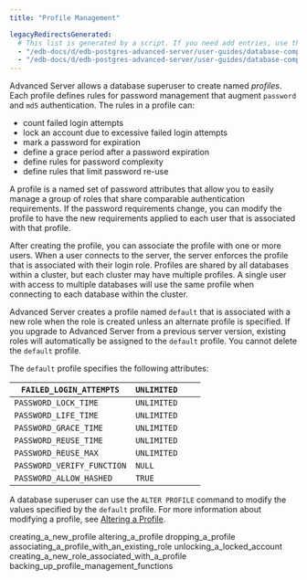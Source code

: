 ```yaml
---
title: "Profile Management"

legacyRedirectsGenerated:
  # This list is generated by a script. If you need add entries, use the `legacyRedirects` key.
  - "/edb-docs/d/edb-postgres-advanced-server/user-guides/database-compatibility-for-oracle-developers-guide/13/profile_management.html"
  - "/edb-docs/d/edb-postgres-advanced-server/user-guides/database-compatibility-for-oracle-developers-guide/latest/profile_management.html"
---
```


<div id="profile_management" class="registered_link"></div>

Advanced Server allows a database superuser to create named *profiles*. Each profile defines rules for password management that augment `password` and `md5` authentication. The rules in a profile can:

-   count failed login attempts
-   lock an account due to excessive failed login attempts
-   mark a password for expiration
-   define a grace period after a password expiration
-   define rules for password complexity
-   define rules that limit password re-use

A profile is a named set of password attributes that allow you to easily manage a group of roles that share comparable authentication requirements. If the password requirements change, you can modify the profile to have the new requirements applied to each user that is associated with that profile.

After creating the profile, you can associate the profile with one or more users. When a user connects to the server, the server enforces the profile that is associated with their login role. Profiles are shared by all databases within a cluster, but each cluster may have multiple profiles. A single user with access to multiple databases will use the same profile when connecting to each database within the cluster.

Advanced Server creates a profile named `default` that is associated with a new role when the role is created unless an alternate profile is specified. If you upgrade to Advanced Server from a previous server version, existing roles will automatically be assigned to the `default` profile. You cannot delete the `default` profile.

The `default` profile specifies the following attributes:

| `FAILED_LOGIN_ATTEMPTS`    | `UNLIMITED` |   |   |
| -------------------------- | ----------- | - | - |
| `PASSWORD_LOCK_TIME`       | `UNLIMITED` |   |   |
| `PASSWORD_LIFE_TIME`       | `UNLIMITED` |   |   |
| `PASSWORD_GRACE_TIME`      | `UNLIMITED` |   |   |
| `PASSWORD_REUSE_TIME`      | `UNLIMITED` |   |   |
| `PASSWORD_REUSE_MAX`       | `UNLIMITED` |   |   |
| `PASSWORD_VERIFY_FUNCTION` | `NULL`      |   |   |
| `PASSWORD_ALLOW_HASHED`    | `TRUE`      |   |   |

A database superuser can use the `ALTER PROFILE` command to modify the values specified by the `default` profile. For more information about modifying a profile, see [Altering a Profile](02_altering_a_profile/#altering_a_profile).

<div class="toctree" maxdepth="3">

creating_a_new_profile altering_a_profile dropping_a_profile associating_a_profile_with_an_existing_role unlocking_a_locked_account creating_a_new_role_associated_with_a_profile backing_up_profile_management_functions

</div>
